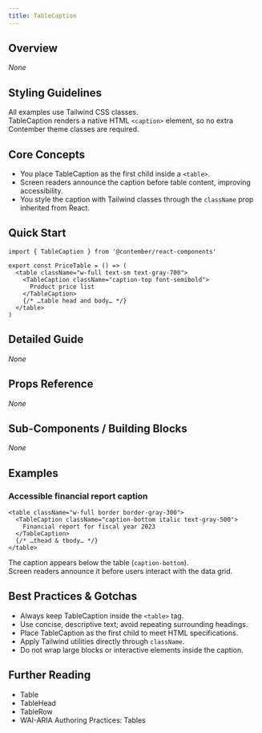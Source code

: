 ```yaml
---
title: TableCaption
---
```


<!-- Edited by human: false -->
<!-- Examples count: 0 -->
<!-- Source examples: 0 -->
<!-- Playground examples: 0 -->
<!-- External examples: 0 -->
<!-- Import examples: 0 -->

## Overview
_None_

## Styling Guidelines
All examples use Tailwind CSS classes.  
TableCaption renders a native HTML `<caption>` element, so no extra Contember theme classes are required.

## Core Concepts
- You place TableCaption as the first child inside a `<table>`.
- Screen readers announce the caption before table content, improving accessibility.
- You style the caption with Tailwind classes through the `className` prop inherited from React.

## Quick Start
```tsx
import { TableCaption } from '@contember/react-components'

export const PriceTable = () => (
  <table className="w-full text-sm text-gray-700">
    <TableCaption className="caption-top font-semibold">
      Product price list
    </TableCaption>
    {/* …table head and body… */}
  </table>
)
```

## Detailed Guide
_None_

## Props Reference
_None_

## Sub-Components / Building Blocks
_None_

## Examples

### Accessible financial report caption
```tsx
<table className="w-full border border-gray-300">
  <TableCaption className="caption-bottom italic text-gray-500">
    Financial report for fiscal year 2023
  </TableCaption>
  {/* …thead & tbody… */}
</table>
```
The caption appears below the table (`caption-bottom`).  
Screen readers announce it before users interact with the data grid.

## Best Practices & Gotchas
- Always keep TableCaption inside the `<table>` tag.  
- Use concise, descriptive text; avoid repeating surrounding headings.  
- Place TableCaption as the first child to meet HTML specifications.  
- Apply Tailwind utilities directly through `className`.  
- Do not wrap large blocks or interactive elements inside the caption.

## Further Reading
- Table  
- TableHead  
- TableRow  
- WAI-ARIA Authoring Practices: Tables  
<!-- End of Generated Documentation -->